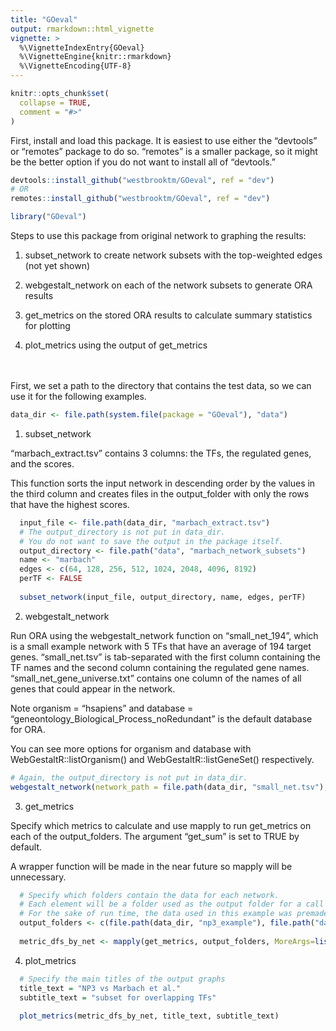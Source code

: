 ```yaml
---
title: "GOeval"
output: rmarkdown::html_vignette
vignette: >
  %\VignetteIndexEntry{GOeval}
  %\VignetteEngine{knitr::rmarkdown}
  %\VignetteEncoding{UTF-8}
---
```


```r
knitr::opts_chunk$set(
  collapse = TRUE,
  comment = "#>"
)
```

First, install and load this package. It is easiest to use either the "devtools" or "remotes" package to do so. "remotes" is a smaller package, so it might be the better option if you do not want to install all of "devtools."

```r
devtools::install_github("westbrooktm/GOeval", ref = "dev")
# OR
remotes::install_github("westbrooktm/GOeval", ref = "dev")
```

```r
library("GOeval")
```

Steps to use this package from original network to graphing the results:

1. subset_network to create network subsets with the top-weighted edges (not yet shown)

2. webgestalt_network on each of the network subsets to generate ORA results

3. get_metrics on the stored ORA results to calculate summary statistics for plotting

4. plot_metrics using the output of get_metrics
\
\
\

First, we set a path to the directory that contains the test data, so we can use it for the following examples.

```r
data_dir <- file.path(system.file(package = "GOeval"), "data")
```

1. subset_network

"marbach_extract.tsv" contains 3 columns: the TFs, the regulated genes, and the scores.

This function sorts the input network in descending order by the values in the third column and creates files in the output_folder with only the rows that have the highest scores.

```r
  input_file <- file.path(data_dir, "marbach_extract.tsv")
  # The output_directory is not put in data_dir.
  # You do not want to save the output in the package itself.
  output_directory <- file.path("data", "marbach_network_subsets")
  name <- "marbach"
  edges <- c(64, 128, 256, 512, 1024, 2048, 4096, 8192)
  perTF <- FALSE
  
  subset_network(input_file, output_directory, name, edges, perTF)
```

2. webgestalt_network

Run ORA using the webgestalt_network function on "small_net_194", which is a small example network with 5 TFs that have an average of 194 target genes. 
"small_net.tsv" is tab-separated with the first column containing the TF names and the second column containing the regulated gene names. 
"small_net_gene_universe.txt" contains one column of the names of all genes that could appear in the network.

Note organism = "hsapiens" and database = "geneontology_Biological_Process_noRedundant" is the default database for ORA.

You can see more options for organism and database with WebGestaltR::listOrganism() and WebGestaltR::listGeneSet() respectively.
```r
# Again, the output_directory is not put in data_dir.
webgestalt_network(network_path = file.path(data_dir, "small_net.tsv"), reference_set = file.path(data_dir, "small_net_gene_universe.txt"), output_directory = file.path("data", "small_net_output"), network_name = "small_net_194", permutations = 2)
```

3. get_metrics

Specify which metrics to calculate and use mapply to run get_metrics on each of the output_folders. The argument "get_sum" is set to TRUE by default.

A wrapper function will be made in the near future so mapply will be unnecessary.
```r
  # Specify which folders contain the data for each network.
  # Each element will be a folder used as the output folder for a call to webgestalt_network.
  # For the sake of run time, the data used in this example was premade.
  output_folders <- c(file.path(data_dir, "np3_example"), file.path("data", "marbach_example"))
  
  metric_dfs_by_net <- mapply(get_metrics, output_folders, MoreArgs=list(get_percent = TRUE, get_mean = TRUE, get_median = TRUE, get_annotation_overlap = TRUE, parallel = FALSE), SIMPLIFY = FALSE)
```

4. plot_metrics

```r
  # Specify the main titles of the output graphs
  title_text = "NP3 vs Marbach et al."
  subtitle_text = "subset for overlapping TFs"
  
  plot_metrics(metric_dfs_by_net, title_text, subtitle_text)
```
